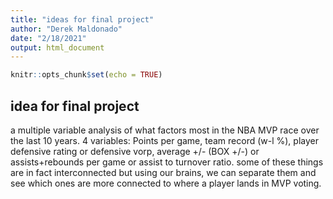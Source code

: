 ```yaml
---
title: "ideas for final project"
author: "Derek Maldonado"
date: "2/18/2021"
output: html_document
---
```


```r
knitr::opts_chunk$set(echo = TRUE)
```

## idea for final project 
a multiple variable analysis of what factors most in the NBA MVP race over the last 10 years.
4 variables: Points per game, team record (w-l %), player defensive rating or defensive vorp, average +/- (BOX +/-) or assists+rebounds per game or assist to turnover ratio.
some of these things are in fact interconnected but using our brains, we can separate them and see which ones are more connected to where a player lands in MVP voting.


```r



```

